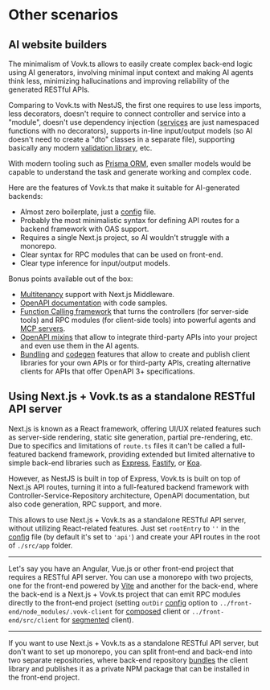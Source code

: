 # Other scenarios

## AI website builders

The minimalism of Vovk.ts allows to easily create complex back-end logic using AI generators, involving minimal input context and making AI agents think less, minimizing hallucinations and improving reliability of the generated RESTful APIs.

Comparing to Vovk.ts with NestJS, the first one requires to use less imports, less decorators, doesn't require to connect controller and service into a "module", doesn't use dependency injection ([services](/controller/service) are just namespaced functions with no decorators), supports in-line input/output models (so AI doesn't need to create a "dto" classes in a separate file), supporting basically any modern [validation library](/validation), etc.

With modern tooling such as [Prisma ORM](https://www.prisma.io/), even smaller models would be capable to understand the task and generate working and complex code.

Here are the features of Vovk.ts that make it suitable for AI-generated backends:

- Almost zero boilerplate, just a [config](/config) file.
- Probably the most minimalistic syntax for defining API routes for a backend framework with OAS support.
- Requires a single Next.js project, so AI wouldn't struggle with a monorepo.
- Clear syntax for RPC modules that can be used on front-end.
- Clear type inference for input/output models.

Bonus points available out of the box:

- [Multitenancy](/multitenant) support with Next.js Middleware.
- [OpenAPI documentation](/openapi) with code samples.
- [Function Calling framework](/ai-tools) that turns the controllers (for server-side tools) and RPC modules (for client-side tools) into powerful agents and [MCP servers](/mcp).
- [OpenAPI mixins](/codegen) that allow to integrate third-party APIs into your project and even use them in the AI agents.
- [Bundling](/bundle) and [codegen](/codegen) features that allow to create and publish client libraries for your own APIs or for third-party APIs, creating alternative clients for APIs that offer OpenAPI 3+ specifications.


## Using Next.js + Vovk.ts as a standalone RESTful API server

Next.js is known as a React framework, offering UI/UX related features such as server-side rendering, static site generation, partial pre-rendering, etc. Due to specifics and limitations of `route.ts` files it can't be called a full-featured backend framework, providing extended but limited alternative to simple back-end libraries such as [Express](https://expressjs.com/), [Fastify](https://www.fastify.io/), or [Koa](https://koajs.com/).

However, as NestJS is built in top of Express, Vovk.ts is built on top of Next.js API routes, turning it into a full-featured backend framework with Controller-Service-Repository architecture, OpenAPI documentation, but also code generation, RPC support, and more.

This allows to use Next.js + Vovk.ts as a standalone RESTful API server, without utilizing React-related features. Just set `rootEntry` to `''` in the [config](/config) file (by default it's set to `'api'`) and create your API routes in the root of `./src/app` folder.


-----

Let's say you have an Angular, Vue.js or other front-end project that requires a RESTful API server. You can use a monorepo with two projects, one for the front-end powered by [Vite](https://vite.dev/) and another for the back-end, where the back-end is a Next.js + Vovk.ts project that can emit RPC modules directly to the front-end project (setting `outDir` [config](/config) option to `../front-end/node_modules/.vovk-client` for [composed](/composed) client or `../front-end/src/client` for [segmented](/segmented) client).

-----

If you want to use Next.js + Vovk.ts as a standalone RESTful API server, but don't want to set up monorepo, you can split front-end and back-end into two separate repositories, where back-end repository [bundles](/bundle) the client library and publishes it as a private NPM package that can be installed in the front-end project.